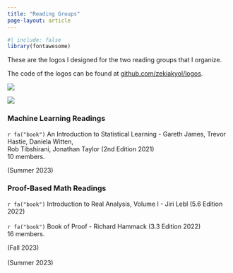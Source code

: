 ```yaml
---
title: "Reading Groups"
page-layout: article
---
```


```r
#| include: false
library(fontawesome)
```

These are the logos I designed for the two reading groups that I organize.

The code of the logos can be found at [github.com/zekiakyol/logos](https://github.com/zekiakyol/logos){target="_blank"}.

::: {layout-ncol=2}
![](logos_png/mlreadings_logo.png)

![](logos_png/proofbasedmath_readings_logo.png)
:::

### **Machine Learning Readings**

::: {.d-flex .justify-content-between}
::: {}
`r fa("book")` An Introduction to Statistical Learning - Gareth James, Trevor Hastie, Daniela Witten, <br>
Rob Tibshirani, Jonathan Taylor (2nd Edition 2021) <br> 
10 members.
:::
::: {.text-end}
(Summer 2023) <br> 
:::
:::

### **Proof-Based Math Readings**

::: {.d-flex .justify-content-between}
::: {}
`r fa("book")` Introduction to Real Analysis, Volume I - Jiri Lebl (5.6 Edition 2022) <br> <br>
`r fa("book")` Book of Proof - Richard Hammack (3.3 Edition 2022) <br> 
  16 members. <br>
:::
::: {.text-end}
(Fall 2023) <br> <br>
(Summer 2023) <br> <br>
:::
:::
